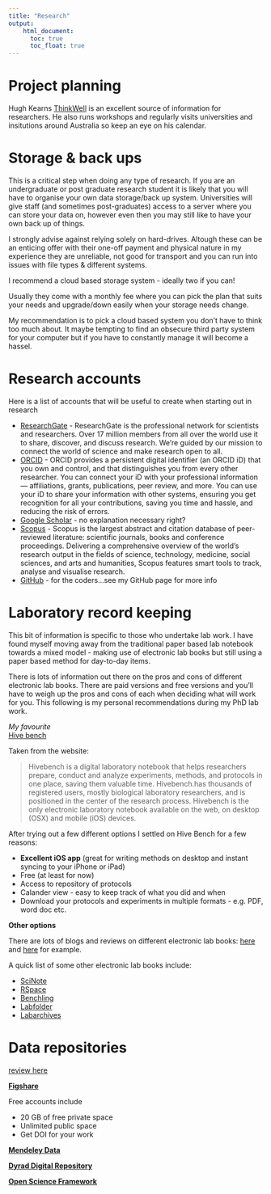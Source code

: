 ```yaml
---
title: "Research"
output:
    html_document:
      toc: true
      toc_float: true
---
```


# Project planning

Hugh Kearns [ThinkWell](https://www.ithinkwell.com.au/hugh-kearns) is an excellent source of information for researchers. He also runs workshops and regularly visits universities and insitutions around Australia so keep an eye on his calendar.



# Storage & back ups

This is a critical step when doing any type of research.
If you are an undergraduate or post graduate research student it is likely that you will have to organise your own data storage/back up system. Universities will give staff (and sometimes post-graduates) access to a server where you can store your data on, however even then you may still like to have your own back up of things.

I strongly advise against relying solely on hard-drives. Altough these can be an enticing offer with their one-off payment and physical nature in my experience they are unreliable, not good for transport and you can run into issues with file types & different systems. 

I recommend a cloud based storage system - ideally two if you can!

Usually they come with a monthly fee where you can pick the plan that suits your needs and upgrade/down easily when your storage needs change.

My recommendation is to pick a cloud based system you don't have to think too much about. It maybe tempting to find an obsecure third party system for your computer but if you have to constantly manage it will become a hassel.

# Research accounts

Here is a list of accounts that will be useful to create when starting out in research

* [ResearchGate](https://www.researchgate.net/) - ResearchGate is the professional network for scientists and researchers. Over 17 million members from all over the world use it to share, discover, and discuss research. We're guided by our mission to connect the world of science and make research open to all.
* [ORCID](https://orcid.org/) - ORCID provides a persistent digital identifier (an ORCID iD) that you own and control, and that distinguishes you from every other researcher. You can connect your iD with your professional information — affiliations, grants, publications, peer review, and more. You can use your iD to share your information with other systems, ensuring you get recognition for all your contributions, saving you time and hassle, and reducing the risk of errors.
* [Google Scholar](http://scholar.google.com/) - no explanation necessary right?
* [Scopus](https://www.scopus.com/home.uri) - Scopus is the largest abstract and citation database of peer-reviewed literature: scientific journals, books and conference proceedings. Delivering a comprehensive overview of the world's research output in the fields of science, technology, medicine, social sciences, and arts and humanities, Scopus features smart tools to track, analyse and visualise research.
* [GitHub](https://github.com/) - for the coders...see my GitHub page for more info

# Laboratory record keeping

This bit of information is specific to those who undertake lab work. I have found myself moving away from the traditional paper based lab notebook towards a mixed model - making use of electronic lab books but still using a paper based method for day-to-day items.

There is lots of information out there on the pros and cons of different electronic lab books. There are paid versions and free versions and you'll have to weigh up the pros and cons of each when deciding what will work for you. This following is my personal recommendations during my PhD lab work.

*My favourite*  
[Hive bench](https://www.hivebench.com/)     

Taken from the website:

> Hivebench is a digital laboratory notebook that helps researchers prepare, conduct and analyze experiments, methods, and protocols in one place, saving them valuable time. Hivebench.has thousands of registered users, mostly biological laboratory researchers, and is positioned in the center of the research process. Hivebench is the only electronic laboratory notebook available on the web, on desktop (OSX) and mobile (iOS) devices.

After trying out a few different options I settled on Hive Bench for a few reasons:

* **Excellent iOS app** (great for writing methods on desktop and instant syncing to your iPhone or iPad)
* Free (at least for now)
* Access to repository of protocols
* Calander view - easy to keep track of what you did and when
* Download your protocols and experiments in multiple formats - e.g. PDF, word doc etc.

**Other options**

There are lots of blogs and reviews on different electronic lab books: [here](https://splice-bio.com/the-7-best-electronic-lab-notebooks-eln-for-your-research/) and [here](https://www.labsexplorer.com/c/2019-review-of-the-best-electronic-laboratory-notebooks_197) for example.

A quick list of some other electronic lab books include:

* [SciNote](https://www.scinote.net/)
* [RSpace](https://www.researchspace.com/)
* [Benchling](https://www.benchling.com/)
* [Labfolder](https://www.labfolder.com/)
* [Labarchives](https://www.labarchives.com/)


# Data repositories

[review here](https://www.teamscopeapp.com/blog/6-repositories-to-share-your-research-data)

**[Figshare](https://figshare.com/features)**

Free accounts include

* 20 GB of free private space
* Unlimited public space
* Get DOI for your work

**[Mendeley Data](https://data.mendeley.com/)**

**[Dyrad Digital Repository](http://datadryad.org/)**

**[Open Science Framework](http://osf.io/)**


